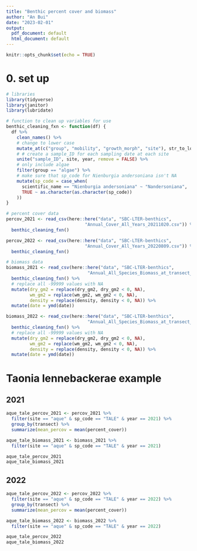 ```yaml
---
title: "Benthic percent cover and biomass"
author: "An Bui"
date: "2023-02-01"
output:
  pdf_document: default
  html_document: default
---
```


```r
knitr::opts_chunk$set(echo = TRUE)
```

# 0. set up
```r
# libraries
library(tidyverse)
library(janitor)
library(lubridate)

# function to clean up variables for use
benthic_cleaning_fxn <- function(df) {
  df %>% 
    clean_names() %>% 
    # change to lower case
    mutate_at(c("group", "mobility", "growth_morph", "site"), str_to_lower) %>% 
    # # create a sample_ID for each sampling date at each site
    unite("sample_ID", site, year, remove = FALSE) %>% 
    # only include algae
    filter(group == "algae") %>% 
    # make sure that sp_code for Nienburgia andersoniana isn't NA
    mutate(sp_code = case_when(
      scientific_name == "Nienburgia andersoniana" ~ "Nandersoniana",
      TRUE ~ as.character(as.character(sp_code))
    ))
}

# percent cover data
percov_2021 <- read_csv(here::here("data", "SBC-LTER-benthics", 
                              "Annual_Cover_All_Years_20211020.csv")) %>% 
  benthic_cleaning_fxn()

percov_2022 <- read_csv(here::here("data", "SBC-LTER-benthics", 
                              "Annual_Cover_All_Years_20220809.csv")) %>% 
  benthic_cleaning_fxn() 

# biomass data
biomass_2021 <- read_csv(here::here("data", "SBC-LTER-benthics", 
                               "Annual_All_Species_Biomass_at_transect_20211020.csv")) %>% 
  benthic_cleaning_fxn() %>% 
  # replace all -99999 values with NA
  mutate(dry_gm2 = replace(dry_gm2, dry_gm2 < 0, NA),
         wm_gm2 = replace(wm_gm2, wm_gm2 < 0, NA),
         density = replace(density, density < 0, NA)) %>% 
  mutate(date = ymd(date))

biomass_2022 <- read_csv(here::here("data", "SBC-LTER-benthics", 
                               "Annual_All_Species_Biomass_at_transect_20220809.csv")) %>% 
  benthic_cleaning_fxn() %>% 
  # replace all -99999 values with NA
  mutate(dry_gm2 = replace(dry_gm2, dry_gm2 < 0, NA),
         wm_gm2 = replace(wm_gm2, wm_gm2 < 0, NA),
         density = replace(density, density < 0, NA)) %>% 
  mutate(date = ymd(date))
```

# Taonia lennebackerae example

## 2021
```r
aque_tale_percov_2021 <- percov_2021 %>% 
  filter(site == "aque" & sp_code == "TALE" & year == 2021) %>% 
  group_by(transect) %>% 
  summarize(mean_percov = mean(percent_cover))

aque_tale_biomass_2021 <- biomass_2021 %>% 
  filter(site == "aque" & sp_code == "TALE" & year == 2021)

aque_tale_percov_2021
aque_tale_biomass_2021
```

## 2022
```r
aque_tale_percov_2022 <- percov_2022 %>% 
  filter(site == "aque" & sp_code == "TALE" & year == 2022) %>% 
  group_by(transect) %>% 
  summarize(mean_percov = mean(percent_cover))

aque_tale_biomass_2022 <- biomass_2022 %>% 
  filter(site == "aque" & sp_code == "TALE" & year == 2022)

aque_tale_percov_2022
aque_tale_biomass_2022
```



